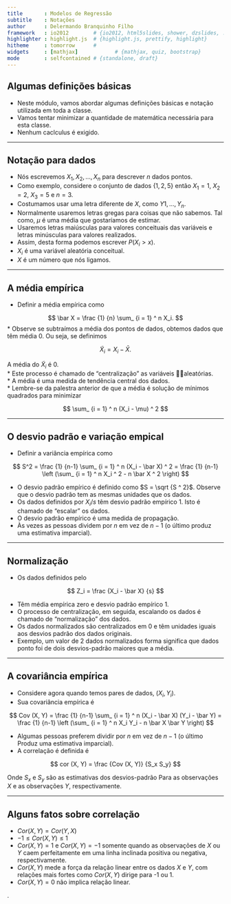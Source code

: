 ```yaml
---
title       : Modelos de Regressão
subtitle    : Notações
author      : Delermando Branquinho Filho
framework   : io2012        # {io2012, html5slides, shower, dzslides, ...}
highlighter : highlight.js  # {highlight.js, prettify, highlight}
hitheme     : tomorrow      # 
widgets     : [mathjax]            # {mathjax, quiz, bootstrap}
mode        : selfcontained # {standalone, draft}
---
```


## Algumas definições básicas

* Neste módulo, vamos abordar algumas definições básicas e notação utilizada em toda a classe.
* Vamos tentar minimizar a quantidade de matemática necessária para esta classe.
* Nenhum caclculus é exigido.

---

## Notação para dados

* Nós escrevemos $X_1, X_2, \ldots, X_n$ para descrever $n$ dados pontos.
* Como exemplo, considere o conjunto de dados $\{1, 2, 5 \}$ então $X_1 = 1$, $X_2 = 2$, $X_3 = 5$ e $n = 3$.
* Costumamos usar uma letra diferente de $X$, como $Y1, \ldots, Y_n$.
* Normalmente usaremos letras gregas para coisas que não sabemos. Tal como, $\mu$ é uma média que gostaríamos de estimar.
* Usaremos letras maiúsculas para valores conceituais das variáveis e letras minúsculas para valores realizados.
* Assim, desta forma podemos escrever $P(X_i> x)$.
* $X_i$ é uma variável aleatória conceitual.
* $X$ é um número que nós ligamos.

---

## A média empírica

* Definir a média empírica como

$$
\bar X = \frac {1} {n} \sum_ {i = 1} ^ n X_i.
$$
* Observe se subtraímos a média dos pontos de dados, obtemos dados que têm média 0. Ou seja, se definimos

$$
\tilde X_i = X_i - \bar X.
$$

A média do $\tilde X_i$ é 0.  
* Este processo é chamado de "centralização" as variáveis aleatórias.  
* A média é uma medida de tendência central dos dados.  
* Lembre-se da palestra anterior de que a média é solução de mínimos quadrados para minimizar

$$
\sum_ {i = 1} ^ n (X_i - \mu) ^ 2
$$

---

## O desvio padrão e variação empical

* Definir a variância empírica como

$$
S^2 = \frac {1} {n-1} \sum_ {i = 1} ^ n (X_i - \bar X) ^ 2
= \frac {1} {n-1} \left (\sum_ {i = 1} ^ n X_i ^ 2 - n \bar X ^ 2 \right)
$$

* O desvio padrão empírico é definido como $S = \sqrt {S ^ 2}$. Observe que o desvio padrão tem as mesmas unidades que os dados.  
* Os dados definidos por $X_i / s$ têm desvio padrão empírico 1. Isto é chamado de "escalar" os dados.  
* O desvio padrão empírico é uma medida de propagação.  
* Às vezes as pessoas dividem por $n$ em vez de $n-1$ (o último produz uma estimativa imparcial).

---

## Normalização

* Os dados definidos pelo

$$
Z_i = \frac {X_i - \bar X} {s}
$$

* Têm média empírica zero e desvio padrão empírico 1.  
* O processo de centralização, em seguida, escalando os dados é chamado de "normalização" dos dados.  
* Os dados normalizados são centralizados em 0 e têm unidades iguais aos desvios padrão dos dados originais.  
* Exemplo, um valor de 2 dados normalizados forma significa que dados ponto foi de dois desvios-padrão maiores que a média.

---

## A covariância empírica
* Considere agora quando temos pares de dados, $(X_i, Y_i)$.
* Sua covariância empírica é

$$
Cov (X, Y) =
\frac {1} {n-1} \sum_ {i = 1} ^ n (X_i - \bar X) (Y_i - \bar Y)
= \frac {1} {n-1} \left (\sum_ {i = 1} ^ n X_i Y_i - n \bar X \bar Y \right)
$$

* Algumas pessoas preferem dividir por $n$ em vez de $n-1$ (o último
Produz uma estimativa imparcial).
* A correlação é definida é

$$
cor (X, Y) = \frac {Cov (X, Y)} {S_x S_y}
$$

Onde $S_x$ e $S_y$ são as estimativas dos desvios-padrão
Para as observações $X$ e as observações $Y$, respectivamente.

---

## Alguns fatos sobre correlação

* $Cor(X, Y) = Cor (Y, X)$
* $-1 \leq Cor (X, Y) \leq 1$
* $Cor(X, Y) = 1$ e $Cor(X, Y) = -1$ somente quando as observações de $X$ ou $Y$ caem perfeitamente em uma linha inclinada positiva ou negativa, respectivamente.
* $Cor(X, Y)$ mede a força da relação linear entre os dados $X$ e $Y$, com relações mais fortes como $Cor(X, Y)$ dirige para -1 ou 1.
* $Cor(X, Y) = 0$ não implica relação linear.



.